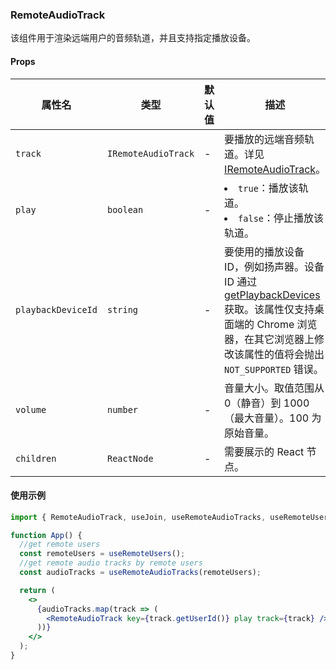 ### RemoteAudioTrack

该组件用于渲染远端用户的音频轨道，并且支持指定播放设备。

#### Props

| 属性名             | 类型                | 默认值 | 描述                                                                                                                                                                                                                                                                                                       |
| ------------------ | ------------------- | ------ | ---------------------------------------------------------------------------------------------------------------------------------------------------------------------------------------------------------------------------------------------------------------------------------------------------------- |
| `track`            | `IRemoteAudioTrack` | -      | 要播放的远端音频轨道。详见 [IRemoteAudioTrack](https://docportal.shengwang.cn/cn/live-streaming-premium-4.x/API%20Reference/web_ng/interfaces/iremoteaudiotrack.html)。                                                                                                                                    |
| `play`             | `boolean`           | -      | <li>`true`：播放该轨道。</li><li>`false`：停止播放该轨道。</li>                                                                                                                                                                                                                                            |
| `playbackDeviceId` | `string`            | -      | 要使用的播放设备 ID，例如扬声器。设备 ID 通过 [getPlaybackDevices](https://docportal.shengwang.cn/cn/live-streaming-premium-4.x/API%20Reference/web_ng/interfaces/iagorartc.html#getplaybackdevices) 获取。该属性仅支持桌面端的 Chrome 浏览器，在其它浏览器上修改该属性的值将会抛出 `NOT_SUPPORTED` 错误。 |
| `volume`           | `number`            | -      | 音量大小。取值范围从 0（静音）到 1000（最大音量）。100 为原始音量。                                                                                                                                                                                                                                        |
| `children`         | `ReactNode`         | -      | 需要展示的 React 节点。                                                                                                                                                                                                                                                                                    |

#### 使用示例

```jsx
import { RemoteAudioTrack, useJoin, useRemoteAudioTracks, useRemoteUsers } from "agora-rtc-react";

function App() {
  //get remote users
  const remoteUsers = useRemoteUsers();
  //get remote audio tracks by remote users
  const audioTracks = useRemoteAudioTracks(remoteUsers);

  return (
    <>
      {audioTracks.map(track => (
        <RemoteAudioTrack key={track.getUserId()} play track={track} />
      ))}
    </>
  );
}
```

